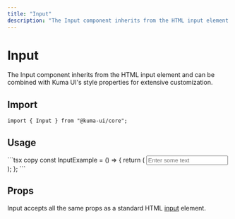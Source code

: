 ```yaml
---
title: "Input"
description: "The Input component inherits from the HTML input element and can be combined with Kuma UI's style properties for customization."
---
```



# Input

The Input component inherits from the HTML input element and can be combined with Kuma UI's style properties for extensive customization.

## Import

```tsx copy
import { Input } from "@kuma-ui/core";
```

## Usage

<ExampleContainer>
  <InputExample />
</ExampleContainer>
```tsx copy
const InputExample = () => {
  return (
    <Input placeholder="Enter some text" />
  );
};
```

## Props

Input accepts all the same props as a standard HTML [input](https://developer.mozilla.org/en-US/docs/Web/HTML/Element/input) element.
